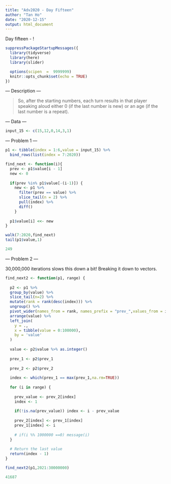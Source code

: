 ```yaml
---
title: "Adv2020 - Day Fifteen"
author: "Tan Ho"
date: "2020-12-15"
output: html_document
---
```


Day fifteen - !

```r
suppressPackageStartupMessages({
  library(tidyverse)
  library(here)
  library(slider)

  options(scipen  =  9999999)
  knitr::opts_chunk$set(echo = TRUE)
})
```

--- Description ---

> So, after the starting numbers, each turn results in that player speaking aloud either 0 (if the last number is new) or an age (if the last number is a repeat).

--- Data ---

```r
input_15 <- c(15,12,0,14,3,1)
```

--- Problem 1 ---

```r
p1 <- tibble(index = 1:6,value = input_15) %>% 
  bind_rows(list(index = 7:2020))

find_next <- function(i){
  prev <- p1$value[i - 1]
  new <- 0
  
  if(prev %in% p1$value[-(i-1)]) {
    new <- p1 %>% 
      filter(prev == value) %>% 
      slice_tail(n = 2) %>% 
      pull(index) %>% 
      diff()
    }
  
  p1$value[i] <<- new
}

walk(7:2020,find_next)
tail(p1$value,1)
```
```r
249
```

--- Problem 2 ---

30,000,000 iterations slows this down a bit! Breaking it down to vectors.

```r

find_next2 <- function(p1, range) {
  
  p2 <- p1 %>% 
  group_by(value) %>% 
  slice_tail(n=2) %>%
  mutate(rank = rank(desc(index))) %>% 
  ungroup() %>% 
  pivot_wider(names_from = rank, names_prefix = "prev_",values_from = index) %>% 
  arrange(value) %>% 
  left_join(
    y = .,
    x = tibble(value = 0:100000),
    by = 'value'
  )
  
  value <- p2$value %>% as.integer()
  
  prev_1 <- p2$prev_1
  
  prev_2 <- p2$prev_2
  
  index <- which(prev_1 == max(prev_1,na.rm=TRUE))
  
  for (i in range) {
    
    prev_value <- prev_2[index]
    index <- 1
    
    if(!is.na(prev_value)) index <- i - prev_value
    
    prev_2[index] <- prev_1[index]
    prev_1[index] <- i
    
    # if(i %% 1000000 ==0) message(i)
  }
  
  # Return the last value
  return(index - 1)
}

find_next2(p1,2021:30000000)
```
```r
41687
```

